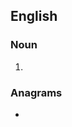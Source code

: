 ==English==

===Noun===
{{head|en|noun plural form}}

# {{plural of|madder|lang=en}}

===Anagrams===
* {{anagrams|en|MedDRAs}}